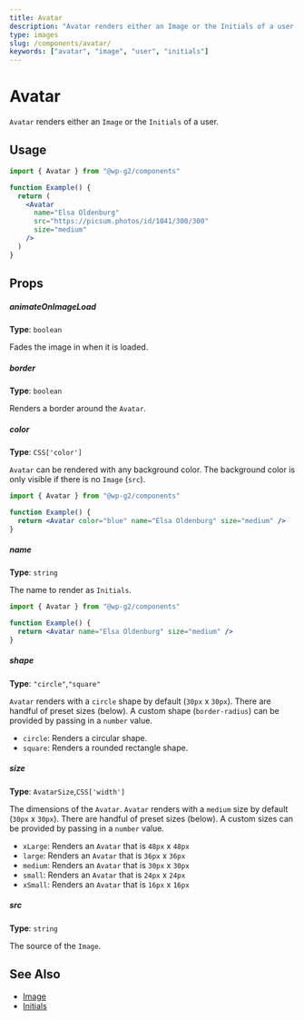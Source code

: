 ```yaml
---
title: Avatar
description: "Avatar renders either an Image or the Initials of a user."
type: images
slug: /components/avatar/
keywords: ["avatar", "image", "user", "initials"]
---
```


# Avatar

`Avatar` renders either an `Image` or the `Initials` of a user.

<!-- props -->
<!-- Automatically Generated -->

## Usage

```jsx live
import { Avatar } from "@wp-g2/components"

function Example() {
  return (
    <Avatar
      name="Elsa Oldenburg"
      src="https://picsum.photos/id/1041/300/300"
      size="medium"
    />
  )
}
```

## Props

##### animateOnImageLoad

**Type**: `boolean`

Fades the image in when it is loaded.

##### border

**Type**: `boolean`

Renders a border around the `Avatar`.

##### color

**Type**: `CSS['color']`

`Avatar` can be rendered with any background color. The background color is only visible if there is no `Image` (`src`).

```jsx live
import { Avatar } from "@wp-g2/components"

function Example() {
  return <Avatar color="blue" name="Elsa Oldenburg" size="medium" />
}
```

##### name

**Type**: `string`

The name to render as `Initials`.

```jsx live
import { Avatar } from "@wp-g2/components"

function Example() {
  return <Avatar name="Elsa Oldenburg" size="medium" />
}
```

##### shape

**Type**: `"circle"`,`"square"`

`Avatar` renders with a `circle` shape by default (`30px` x `30px`). There are handful of preset sizes (below). A custom shape (`border-radius`) can be provided by passing in a `number` value.

- `circle`: Renders a circular shape.
- `square`: Renders a rounded rectangle shape.

##### size

**Type**: `AvatarSize`,`CSS['width']`

The dimensions of the `Avatar`.
`Avatar` renders with a `medium` size by default (`30px` x `30px`). There are handful of preset sizes (below). A custom sizes can be provided by passing in a `number` value.

- `xLarge`: Renders an `Avatar` that is `48px` x `48px`
- `large`: Renders an `Avatar` that is `36px` x `36px`
- `medium`: Renders an `Avatar` that is `30px` x `30px`
- `small`: Renders an `Avatar` that is `24px` x `24px`
- `xSmall`: Renders an `Avatar` that is `16px` x `16px`

##### src

**Type**: `string`

The source of the `Image`.

<!-- /Automatically Generated -->
<!-- /props -->

## See Also

- [Image](/components/image/)
- [Initials](/components/initials/)
